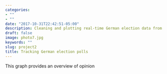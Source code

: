 ```yaml
---
categories:
- ""
- ""
date: "2017-10-31T22:42:51-05:00"
description: Cleaning and plotting real-time German election data from Wikipedia by using ggplot in R. 
draft: false
image: photo7.jpg
keywords: ""
slug: project2
title: Tracking German election polls  
---
```


This graph provides an overview of opinion